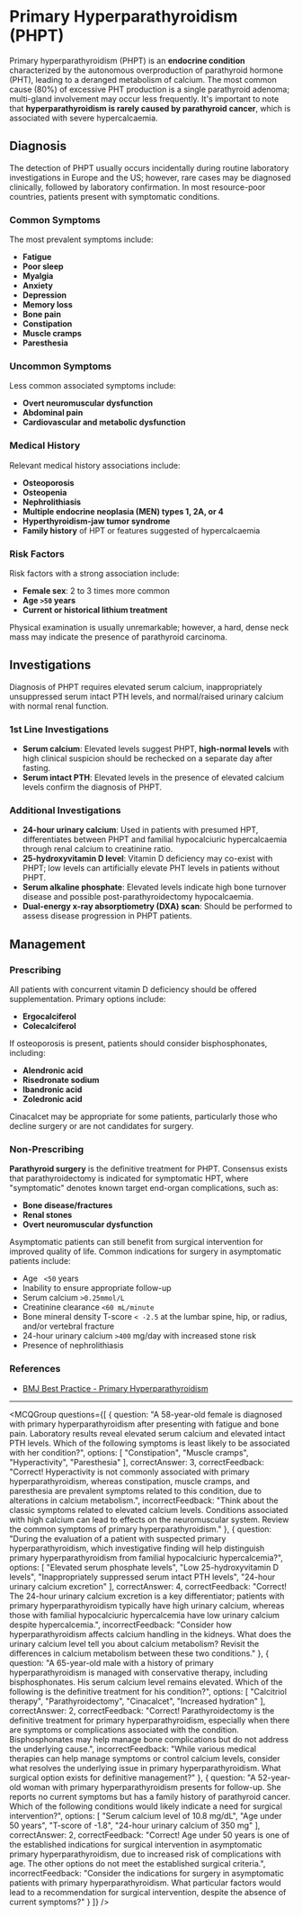 
# Primary Hyperparathyroidism (PHPT)

Primary hyperparathyroidism (PHPT) is an **endocrine condition** characterized by the autonomous overproduction of parathyroid hormone (PHT), leading to a deranged metabolism of calcium. The most common cause (80%) of excessive PHT production is a single parathyroid adenoma; multi-gland involvement may occur less frequently. It's important to note that **hyperparathyroidism is rarely caused by parathyroid cancer**, which is associated with severe hypercalcaemia.

## Diagnosis

The detection of PHPT usually occurs incidentally during routine laboratory investigations in Europe and the US; however, rare cases may be diagnosed clinically, followed by laboratory confirmation. In most resource-poor countries, patients present with symptomatic conditions.

### Common Symptoms

The most prevalent symptoms include:

- **Fatigue**
- **Poor sleep**
- **Myalgia**
- **Anxiety**
- **Depression**
- **Memory loss**
- **Bone pain**
- **Constipation**
- **Muscle cramps**
- **Paresthesia**

### Uncommon Symptoms

Less common associated symptoms include:

- **Overt neuromuscular dysfunction**
- **Abdominal pain** 
- **Cardiovascular and metabolic dysfunction**

### Medical History

Relevant medical history associations include:

- **Osteoporosis**
- **Osteopenia**
- **Nephrolithiasis**
- **Multiple endocrine neoplasia (MEN) types 1, 2A, or 4**
- **Hyperthyroidism-jaw tumor syndrome**
- **Family history** of HPT or features suggested of hypercalcaemia

### Risk Factors

Risk factors with a strong association include:

- **Female sex**: 2 to 3 times more common
- **Age `>50` years**
- **Current or historical lithium treatment**

Physical examination is usually unremarkable; however, a hard, dense neck mass may indicate the presence of parathyroid carcinoma.

## Investigations

Diagnosis of PHPT requires elevated serum calcium, inappropriately unsuppressed serum intact PTH levels, and normal/raised urinary calcium with normal renal function.

### 1st Line Investigations

- **Serum calcium**: Elevated levels suggest PHPT, **high-normal levels** with high clinical suspicion should be rechecked on a separate day after fasting.
- **Serum intact PTH**: Elevated levels in the presence of elevated calcium levels confirm the diagnosis of PHPT.

### Additional Investigations

- **24-hour urinary calcium**: Used in patients with presumed HPT, differentiates between PHPT and familial hypocalciuric hypercalcaemia through renal calcium to creatinine ratio.
- **25-hydroxyvitamin D level**: Vitamin D deficiency may co-exist with PHPT; low levels can artificially elevate PHT levels in patients without PHPT.
- **Serum alkaline phosphate**: Elevated levels indicate high bone turnover disease and possible post-parathyroidectomy hypocalcaemia.
- **Dual-energy x-ray absorptiometry (DXA) scan**: Should be performed to assess disease progression in PHPT patients.

## Management

### Prescribing

All patients with concurrent vitamin D deficiency should be offered supplementation. Primary options include:

- **Ergocalciferol**
- **Colecalciferol**

If osteoporosis is present, patients should consider bisphosphonates, including:

- **Alendronic acid**
- **Risedronate sodium**
- **Ibandronic acid**
- **Zoledronic acid**

Cinacalcet may be appropriate for some patients, particularly those who decline surgery or are not candidates for surgery.

### Non-Prescribing

**Parathyroid surgery** is the definitive treatment for PHPT. Consensus exists that parathyroidectomy is indicated for symptomatic HPT, where "symptomatic" denotes known target end-organ complications, such as:

- **Bone disease/fractures**
- **Renal stones**
- **Overt neuromuscular dysfunction**

Asymptomatic patients can still benefit from surgical intervention for improved quality of life. Common indications for surgery in asymptomatic patients include:

- Age ` <50` years
- Inability to ensure appropriate follow-up
- Serum calcium `>0.25mmol/L`
- Creatinine clearance `<60 mL/minute`
- Bone mineral density T-score `< -2.5` at the lumbar spine, hip, or radius, and/or vertebral fracture
- 24-hour urinary calcium `>400` mg/day with increased stone risk
- Presence of nephrolithiasis

### References

- [BMJ Best Practice - Primary Hyperparathyroidism](https://bestpractice.bmj.com/topics/en-gb/133)

---

<MCQGroup questions={[
  {
    question: "A 58-year-old female is diagnosed with primary hyperparathyroidism after presenting with fatigue and bone pain. Laboratory results reveal elevated serum calcium and elevated intact PTH levels. Which of the following symptoms is least likely to be associated with her condition?",
    options: [
      "Constipation",
      "Muscle cramps",
      "Hyperactivity",
      "Paresthesia"
    ],
    correctAnswer: 3,
    correctFeedback: "Correct! Hyperactivity is not commonly associated with primary hyperparathyroidism, whereas constipation, muscle cramps, and paresthesia are prevalent symptoms related to this condition, due to alterations in calcium metabolism.",
    incorrectFeedback: "Think about the classic symptoms related to elevated calcium levels. Conditions associated with high calcium can lead to effects on the neuromuscular system. Review the common symptoms of primary hyperparathyroidism."
  },
  {
    question: "During the evaluation of a patient with suspected primary hyperparathyroidism, which investigative finding will help distinguish primary hyperparathyroidism from familial hypocalciuric hypercalcemia?",
    options: [
      "Elevated serum phosphate levels",
      "Low 25-hydroxyvitamin D levels",
      "Inappropriately suppressed serum intact PTH levels",
      "24-hour urinary calcium excretion"
    ],
    correctAnswer: 4,
    correctFeedback: "Correct! The 24-hour urinary calcium excretion is a key differentiator; patients with primary hyperparathyroidism typically have high urinary calcium, whereas those with familial hypocalciuric hypercalcemia have low urinary calcium despite hypercalcemia.",
    incorrectFeedback: "Consider how hyperparathyroidism affects calcium handling in the kidneys. What does the urinary calcium level tell you about calcium metabolism? Revisit the differences in calcium metabolism between these two conditions."
  },
  {
    question: "A 65-year-old male with a history of primary hyperparathyroidism is managed with conservative therapy, including bisphosphonates. His serum calcium level remains elevated. Which of the following is the definitive treatment for his condition?",
    options: [
      "Calcitriol therapy",
      "Parathyroidectomy",
      "Cinacalcet",
      "Increased hydration"
    ],
    correctAnswer: 2,
    correctFeedback: "Correct! Parathyroidectomy is the definitive treatment for primary hyperparathyroidism, especially when there are symptoms or complications associated with the condition. Bisphosphonates may help manage bone complications but do not address the underlying cause.",
    incorrectFeedback: "While various medical therapies can help manage symptoms or control calcium levels, consider what resolves the underlying issue in primary hyperparathyroidism. What surgical option exists for definitive management?"
  },
  {
    question: "A 52-year-old woman with primary hyperparathyroidism presents for follow-up. She reports no current symptoms but has a family history of parathyroid cancer. Which of the following conditions would likely indicate a need for surgical intervention?",
    options: [
      "Serum calcium level of 10.8 mg/dL",
      "Age under 50 years",
      "T-score of -1.8",
      "24-hour urinary calcium of 350 mg"
    ],
    correctAnswer: 2,
    correctFeedback: "Correct! Age under 50 years is one of the established indications for surgical intervention in asymptomatic primary hyperparathyroidism, due to increased risk of complications with age. The other options do not meet the established surgical criteria.",
    incorrectFeedback: "Consider the indications for surgery in asymptomatic patients with primary hyperparathyroidism. What particular factors would lead to a recommendation for surgical intervention, despite the absence of current symptoms?"
  }
]} />